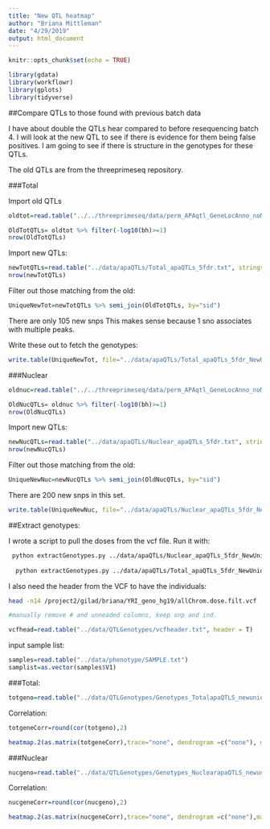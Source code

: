 ```yaml
---
title: "New QTL heatmap"
author: "Briana Mittleman"
date: "4/29/2019"
output: html_document
---
```


```r
knitr::opts_chunk$set(echo = TRUE)
```


```r
library(gdata)
library(workflowr)
library(gplots)
library(tidyverse)
```

##Compare QTLs to those found with previous batch data  

I have about double the QTLs hear compared to before resequencing batch 4. I will look at the new QTL to see if there is evidence for them being false positives. I am going to see if there is structure in the genotypes for these QTLs.  

The old QTLs are from the threeprimeseq repository.  

###Total

Import old QTLs
```r
oldtot=read.table("../../threeprimeseq/data/perm_APAqtl_GeneLocAnno_noMP_5percUs/filtered_APApeaks_merged_allchrom_refseqGenes.GeneLocAnno.NoMP_sm_quant.Total.fixed.pheno_5perc_permResBH.txt", header=T,stringsAsFactors = F) %>% separate(pid, into=c("Chr", "Start", "End", "PeakID"), sep=":") %>% separate(PeakID, into=c("Gene", "Strand","Peak"), sep="_")

OldTotQTLs= oldtot %>% filter(-log10(bh)>=1)
nrow(OldTotQTLs)
```
Import new QTLs:  

```r
newTotQTLs=read.table("../data/apaQTLs/Total_apaQTLs_5fdr.txt", stringsAsFactors = F, header = T)
nrow(newTotQTLs)
```

Filter out those matching from the old:  

```r
UniqueNewTot=newTotQTLs %>% semi_join(OldTotQTLs, by="sid")
```

There are only 105 new snps This makes sense because 1 sno associates with multiple peaks. 

Write these out to fetch the genotypes:  

```r
write.table(UniqueNewTot, file="../data/apaQTLs/Total_apaQTLs_5fdr_NewUnique.txt", quote = F, col.names = F, row.names = F)
```

###Nuclear

```r
oldnuc=read.table("../../threeprimeseq/data/perm_APAqtl_GeneLocAnno_noMP_5percUs/filtered_APApeaks_merged_allchrom_refseqGenes.GeneLocAnno.NoMP_sm_quant.Nuclear.fixed.pheno_5perc_permResBH.txt", header=T,stringsAsFactors = F) %>% separate(pid, into=c("Chr", "Start", "End", "PeakID"), sep=":") %>% separate(PeakID, into=c("Gene", "Strand","Peak"), sep="_")

OldNucQTLs= oldnuc %>% filter(-log10(bh)>=1)
nrow(OldNucQTLs)
```
Import new QTLs:  

```r
newNucQTLs=read.table("../data/apaQTLs/Nuclear_apaQTLs_5fdr.txt", stringsAsFactors = F, header = T)
nrow(newNucQTLs)
```

Filter out those matching from the old:  

```r
UniqueNewNuc=newNucQTLs %>% semi_join(OldNucQTLs, by="sid")
```


There are 200 new snps in this set.  
```r
write.table(UniqueNewNuc, file="../data/apaQTLs/Nuclear_apaQTLs_5fdr_NewUnique.txt", quote = F, col.names = F, row.names = F)
```



##Extract genotypes: 

I wrote a script to pull the doses from the vcf file. Run it with:

```bash
 python extractGenotypes.py ../data/apaQTLs/Nuclear_apaQTLs_5fdr_NewUnique.txt ../data/QTLGenotypes/Genotypes_NuclearapaQTLS_newunique.txt
 
  python extractGenotypes.py ../data/apaQTLs/Total_apaQTLs_5fdr_NewUnique.txt ../data/QTLGenotypes/Genotypes_TotalapaQTLS_newunique.txt
```

I also need the header from the VCF to have the individuals:  

```bash
head -n14 /project2/gilad/briana/YRI_geno_hg19/allChrom.dose.filt.vcf | tail -n1  > ../data/QTLGenotypes/vcfheader.txt

#manually remove # and unneaded columns, keep snp and ind. 
```

```r
vcfhead=read.table("../data/QTLGenotypes/vcfheader.txt", header = T)
```

input sample list:  

```r
samples=read.table("../data/phenotype/SAMPLE.txt")
samplist=as.vector(samples$V1)
```


###Total: 

```r
totgeno=read.table("../data/QTLGenotypes/Genotypes_TotalapaQTLS_newunique.txt", col.names = colnames(vcfhead)) %>% select(samplist) %>% t()
```

Correlation:  

```r
totgeneCorr=round(cor(totgeno),2)

heatmap.2(as.matrix(totgeneCorr),trace="none", dendrogram =c("none"), main="Genotype correlation\n for new Total QTL snps")
```
###Nuclear  

```r
nucgeno=read.table("../data/QTLGenotypes/Genotypes_NuclearapaQTLS_newunique.txt", col.names = colnames(vcfhead)) %>% select(samplist) %>% t()
```

Correlation:  

```r
nucgeneCorr=round(cor(nucgeno),2)

heatmap.2(as.matrix(nucgeneCorr),trace="none", dendrogram =c("none"),main="Genotype correlation \n for new Nuclear QTL snps")
```
